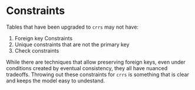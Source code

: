 # Constraints

Tables that have been upgraded to `crrs` may not have:

1. Foreign key Constraints
2. Unique constraints that are not the primary key
3. Check constraints

While there are techniques that allow preserving foreign keys, even under conditions created by eventual consistency, they all have nuanced tradeoffs. Throwing out these constraints for `crrs` is something that is clear and keeps the model easy to undestand.

